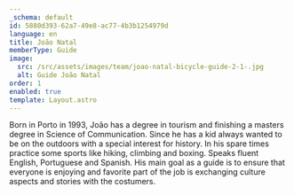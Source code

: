 ```yaml
---
_schema: default
id: 5880d393-62a7-49e8-ac77-4b3b1254979d
language: en
title: João Natal
memberType: Guide
image:
  src: /src/assets/images/team/joao-natal-bicycle-guide-2-1-.jpg
  alt: Guide João Natal
order: 1
enabled: true
template: Layout.astro
---
```


Born in Porto in 1993, João has a degree in tourism and finishing a masters
degree in Science of Communication. Since he has a kid always wanted to be on
the outdoors with a special interest for history. In his spare times practice
some sports like hiking, climbing and boxing. Speaks fluent English, Portuguese
and Spanish. His main goal as a guide is to ensure that everyone is enjoying and
favorite part of the job is exchanging culture aspects and stories with the
costumers.
